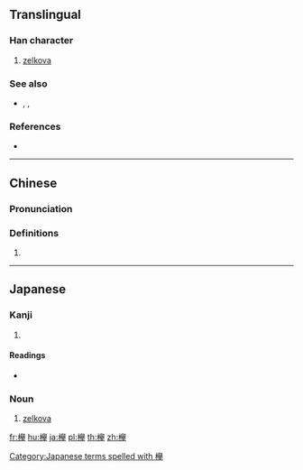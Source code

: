 {{character info/new}}
{{also|榉|櫸|﨔}}
==Translingual==

===Han character===
{{Han char|rn=75|rad=木|as=17|sn=21|four=|canj=DHCQ,XDHCQ|ids=⿰木擧}}

# [[zelkova]]

===See also===
* {{l|mul|榉}}, {{l|mul|欟}}, {{l|mul|槻}}<!-- look like variants of the same character? -->

===References===
* {{Han ref|kx=0563.061|dkj=15883|hdz=21321.071|uh=6B05|ud=27397}}

----

==Chinese==
{{zh-forms|s=﨔}}

===Pronunciation===
{{zh-pron
|m=jǔ
|c=geoi2
|mc=
|oc=
|ma=
|cat=n
}}

===Definitions===
{{zh-hanzi}}

# {{rfdef|lang=zh}}

----

==Japanese==

===Kanji===
{{ja-kanji|grade=|rs=木17|style=ky|shin=﨔}}

# {{defn|lang=ja|sort=木17}}

====Readings====
* {{ja-readings|on=[[きょ]] (kyo)|kun=[[けやき]] (keyaki)}}

===Noun===
{{ja-noun|けやき|ケヤキ}}

# [[zelkova]]

[[Category:Japanese terms spelled with 欅]]

[[fr:欅]]
[[hu:欅]]
[[ja:欅]]
[[pl:欅]]
[[th:欅]]
[[zh:欅]]